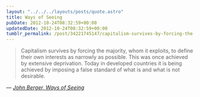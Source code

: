 ```yaml
---
layout: "../../../layouts/posts/quote.astro"
title: Ways of Seeing
pubDate: 2012-10-24T08:32:59+00:00
updatedDate: 2012-10-24T08:32:59+00:00
tumblr_permalink: /post/34221745147/capitalism-survives-by-forcing-the-majority-whom
---
```


> Capitalism survives by forcing the majority, whom it exploits, to define their own interests as narrowly as possible. This was once achieved by extensive deprivation. Today in developed countries it is being achieved by imposing a false standard of what is and what is not desirable.

— <cite>[John Berger, _Ways of Seeing_](https://www.goodreads.com/book/show/2784.Ways_of_Seeing)</cite>
